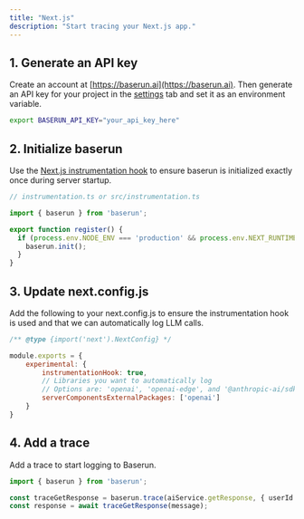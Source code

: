 ```yaml
---
title: "Next.js"
description: "Start tracing your Next.js app."
---
```


## 1. Generate an API key
Create an account at [https://baserun.ai](https://baserun.ai). Then generate an API key for your project in the [settings](https://baserun.ai/settings) tab and set it as an environment variable.

```bash
export BASERUN_API_KEY="your_api_key_here"
```

## 2. Initialize baserun
Use the [Next.js instrumentation hook](https://nextjs.org/docs/app/building-your-application/optimizing/instrumentation) to ensure baserun is initialized exactly once during server startup.

```typescript typescript
// instrumentation.ts or src/instrumentation.ts

import { baserun } from 'baserun';

export function register() {
  if (process.env.NODE_ENV === 'production' && process.env.NEXT_RUNTIME === 'nodejs') {
    baserun.init();
  }
}
```

## 3. Update next.config.js
Add the following to your next.config.js to ensure the instrumentation hook is used and that we can automatically log LLM calls.
```javascript javascript
/** @type {import('next').NextConfig} */

module.exports = {
    experimental: {
        instrumentationHook: true,
        // Libraries you want to automatically log
        // Options are: 'openai', 'openai-edge', and '@anthropic-ai/sdk'
        serverComponentsExternalPackages: ['openai']
    }
}
```

## 4. Add a trace
Add a trace to start logging to Baserun.

```typescript typescript
import { baserun } from 'baserun';

const traceGetResponse = baserun.trace(aiService.getResponse, { userId: 123 });
const response = await traceGetResponse(message);
```